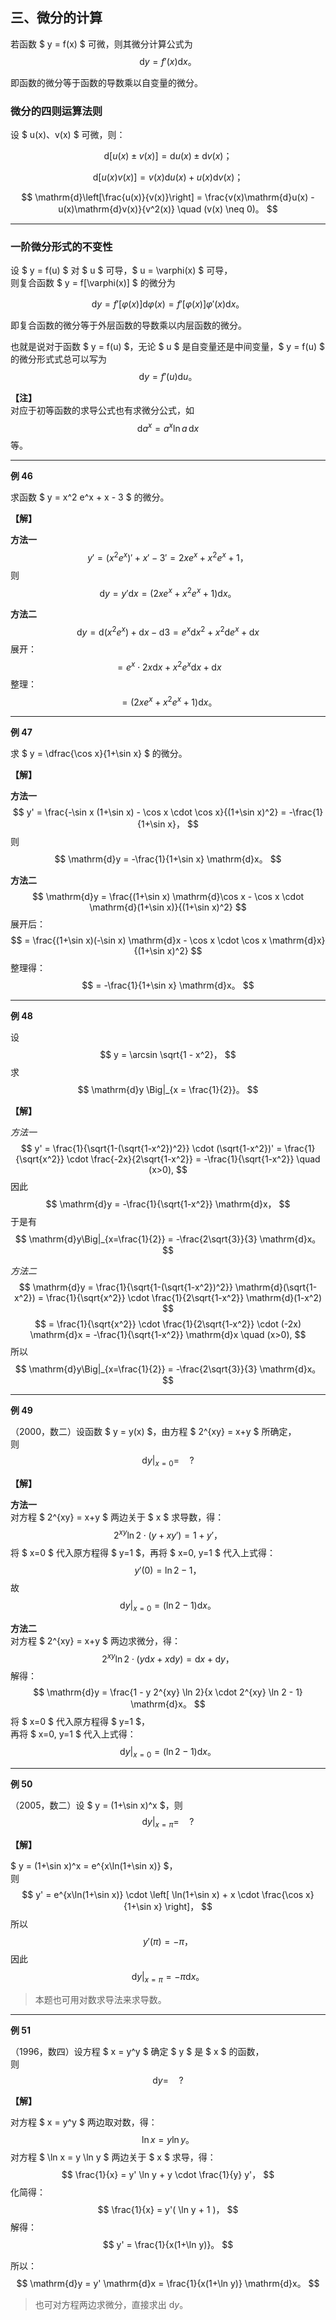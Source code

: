 ## 三、微分的计算

若函数 $ y = f(x) $ 可微，则其微分计算公式为
$$
\mathrm{d}y = f'(x) \mathrm{d}x。
$$

即函数的微分等于函数的导数乘以自变量的微分。

### 微分的四则运算法则

设 $ u(x)、v(x) $ 可微，则：

$$
\mathrm{d}[u(x) \pm v(x)] = \mathrm{d}u(x) \pm \mathrm{d}v(x)；
$$

$$
\mathrm{d}[u(x)v(x)] = v(x)\mathrm{d}u(x) + u(x)\mathrm{d}v(x)；
$$

$$
\mathrm{d}\left[\frac{u(x)}{v(x)}\right] = \frac{v(x)\mathrm{d}u(x) - u(x)\mathrm{d}v(x)}{v^2(x)} \quad (v(x) \neq 0)。
$$

---

### 一阶微分形式的不变性

设 $ y = f(u) $ 对 $ u $ 可导，$ u = \varphi(x) $ 可导，  
则复合函数 $ y = f[\varphi(x)] $ 的微分为

$$
\mathrm{d}y = f'[\varphi(x)] \mathrm{d}\varphi(x) = f'[\varphi(x)] \varphi'(x) \mathrm{d}x。
$$

即复合函数的微分等于外层函数的导数乘以内层函数的微分。

也就是说对于函数 $ y = f(u) $，无论 $ u $ 是自变量还是中间变量，$ y = f(u) $ 的微分形式式总可以写为
$$
\mathrm{d}y = f'(u) \mathrm{d}u。
$$

**【注】**  
对应于初等函数的求导公式也有求微分公式，如  
$$
\mathrm{d}a^x = a^x \ln a \, \mathrm{d}x
$$
等。

---

**例 46**

求函数 $ y = x^2 e^x + x - 3 $ 的微分。

**【解】**

**方法一**  
$$
y' = (x^2 e^x)' + x' - 3' = 2x e^x + x^2 e^x + 1，
$$
则
$$
\mathrm{d}y = y' \mathrm{d}x = (2x e^x + x^2 e^x + 1) \mathrm{d}x。
$$

**方法二**  
$$
\mathrm{d}y = \mathrm{d}(x^2 e^x) + \mathrm{d}x - \mathrm{d}3 = e^x \mathrm{d}x^2 + x^2 \mathrm{d}e^x + \mathrm{d}x
$$
展开：
$$
= e^x \cdot 2x \mathrm{d}x + x^2 e^x \mathrm{d}x + \mathrm{d}x
$$
整理：
$$
= (2x e^x + x^2 e^x + 1) \mathrm{d}x。
$$

---

**例 47**

求 $ y = \dfrac{\cos x}{1+\sin x} $ 的微分。

**【解】**

**方法一**  
$$
y' = \frac{-\sin x (1+\sin x) - \cos x \cdot \cos x}{(1+\sin x)^2} = -\frac{1}{1+\sin x}，
$$
则
$$
\mathrm{d}y = -\frac{1}{1+\sin x} \mathrm{d}x。
$$

**方法二**  
$$
\mathrm{d}y = \frac{(1+\sin x) \mathrm{d}\cos x - \cos x \cdot \mathrm{d}(1+\sin x)}{(1+\sin x)^2}
$$
展开后：
$$
= \frac{(1+\sin x)(-\sin x) \mathrm{d}x - \cos x \cdot \cos x \mathrm{d}x}{(1+\sin x)^2}
$$
整理得：
$$
= -\frac{1}{1+\sin x} \mathrm{d}x。
$$

---

**例 48**

设  
$$
y = \arcsin \sqrt{1 - x^2}，
$$
求  
$$
\mathrm{d}y \Big|_{x = \frac{1}{2}}。
$$

**【解】**

*方法一*
$$
y' = \frac{1}{\sqrt{1-(\sqrt{1-x^2})^2}} \cdot (\sqrt{1-x^2})'
= \frac{1}{\sqrt{x^2}} \cdot \frac{-2x}{2\sqrt{1-x^2}}
= -\frac{1}{\sqrt{1-x^2}} \quad (x>0),
$$
因此
$$
\mathrm{d}y = -\frac{1}{\sqrt{1-x^2}} \mathrm{d}x，
$$
于是有
$$
\mathrm{d}y\Big|_{x=\frac{1}{2}} = -\frac{2\sqrt{3}}{3} \mathrm{d}x。
$$

*方法二*
$$
\mathrm{d}y = \frac{1}{\sqrt{1-(\sqrt{1-x^2})^2}} \mathrm{d}(\sqrt{1-x^2})
= \frac{1}{\sqrt{x^2}} \cdot \frac{1}{2\sqrt{1-x^2}} \mathrm{d}(1-x^2)
$$
$$
= \frac{1}{\sqrt{x^2}} \cdot \frac{1}{2\sqrt{1-x^2}} \cdot (-2x) \mathrm{d}x
= -\frac{1}{\sqrt{1-x^2}} \mathrm{d}x \quad (x>0),
$$
所以
$$
\mathrm{d}y\Big|_{x=\frac{1}{2}} = -\frac{2\sqrt{3}}{3} \mathrm{d}x。
$$

---

**例 49**

（2000，数二）设函数 $ y = y(x) $，由方程 $ 2^{xy} = x+y $ 所确定，  
则  
$$
\mathrm{d}y \Big|_{x=0} = \quad ?
$$

**【解】**

**方法一**  
对方程 $ 2^{xy} = x+y $ 两边关于 $ x $ 求导数，得：
$$
2^{xy} \ln 2 \cdot (y + x y') = 1 + y'，
$$
将 $ x=0 $ 代入原方程得 $ y=1 $，再将 $ x=0, y=1 $ 代入上式得：
$$
y'(0) = \ln 2 - 1，
$$
故
$$
\mathrm{d}y \Big|_{x=0} = (\ln 2 - 1) \mathrm{d}x。
$$


**方法二**  
对方程 $ 2^{xy} = x+y $ 两边求微分，得：
$$
2^{xy} \ln 2 \cdot (y \mathrm{d}x + x \mathrm{d}y) = \mathrm{d}x + \mathrm{d}y，
$$
解得：
$$
\mathrm{d}y = \frac{1 - y 2^{xy} \ln 2}{x \cdot 2^{xy} \ln 2 - 1} \mathrm{d}x。
$$
将 $ x=0 $ 代入原方程得 $ y=1 $，  
再将 $ x=0, y=1 $ 代入上式得：
$$
\mathrm{d}y \Big|_{x=0} = (\ln 2 - 1) \mathrm{d}x。
$$

---

**例 50**

（2005，数二）设 $ y = (1+\sin x)^x $，则  
$$
\mathrm{d}y \Big|_{x=\pi} = \quad ?
$$

**【解】**

$ y = (1+\sin x)^x = e^{x\ln(1+\sin x)} $，  
则
$$
y' = e^{x\ln(1+\sin x)} \cdot \left[ \ln(1+\sin x) + x \cdot \frac{\cos x}{1+\sin x} \right]，
$$
所以
$$
y'(\pi) = -\pi，
$$
因此
$$
\mathrm{d}y \Big|_{x=\pi} = -\pi \mathrm{d}x。
$$

> 本题也可用对数求导法来求导数。

---

**例 51**

（1996，数四）设方程 $ x = y^y $ 确定 $ y $ 是 $ x $ 的函数，  
则  
$$
\mathrm{d}y = \quad ?
$$

**【解】**

对方程 $ x = y^y $ 两边取对数，得：
$$
\ln x = y \ln y。
$$
对方程 $ \ln x = y \ln y $ 两边关于 $ x $ 求导，得：
$$
\frac{1}{x} = y' \ln y + y \cdot \frac{1}{y} y'，
$$
化简得：
$$
\frac{1}{x} = y'( \ln y + 1 )，
$$
解得：
$$
y' = \frac{1}{x(1+\ln y)}。
$$

所以：
$$
\mathrm{d}y = y' \mathrm{d}x = \frac{1}{x(1+\ln y)} \mathrm{d}x。
$$


> 也可对方程两边求微分，直接求出 $\mathrm{d}y$。
